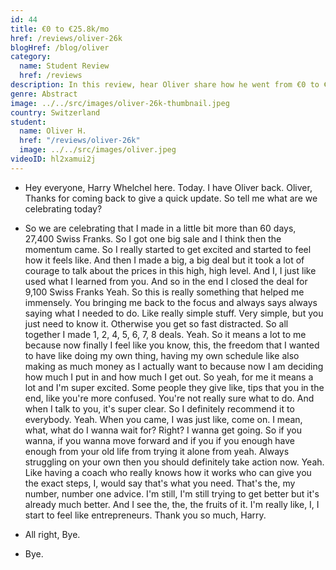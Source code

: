 ```yaml
---
id: 44
title: €0 to €25.8k/mo
href: /reviews/oliver-26k
blogHref: /blog/oliver
category:
  name: Student Review
  href: /reviews
description: In this review, hear Oliver share how he went from €0 to €25,800 in less than 60 days and then went on to quit his 9 to 5 job and become a full-time original abstract artist.
genre: Abstract
image: ../../src/images/oliver-26k-thumbnail.jpeg
country: Switzerland
student:
  name: Oliver H.
  href: "/reviews/oliver-26k"
  image: ../../src/images/oliver.jpeg
videoID: hl2xamui2j
---
```


- Hey everyone, Harry Whelchel here. Today. I have Oliver back. Oliver, Thanks for coming back to give a quick update. So tell me what are we celebrating today?

- So we are celebrating that I made in a little bit more than 60 days, 27,400 Swiss Franks. So I got one big sale and I think then the momentum came. So I really started to get excited and started to feel how it feels like. And then I made a big, a big deal but it took a lot of courage to talk about the prices in this high, high level. And I, I just like used what I learned from you. And so in the end I closed the deal for 9,100 Swiss Franks Yeah. So this is really something that helped me immensely. You bringing me back to the focus and always says always saying what I needed to do. Like really simple stuff. Very simple, but you just need to know it. Otherwise you get so fast distracted. So all together I made 1, 2, 4, 5, 6, 7, 8 deals. Yeah. So it means a lot to me because now finally I feel like you know, this, the freedom that I wanted to have like doing my own thing, having my own schedule like also making as much money as I actually want to because now I am deciding how much I put in and how much I get out. So yeah, for me it means a lot and I'm super excited. Some people they give like, tips that you in the end, like you're more confused. You're not really sure what to do. And when I talk to you, it's super clear. So I definitely recommend it to everybody. Yeah. When you came, I was just like, come on. I mean, what, what do I wanna wait for? Right? I wanna get going. So if you wanna, if you wanna move forward and if you if you enough have enough from your old life from trying it alone from yeah. Always struggling on your own then you should definitely take action now. Yeah. Like having a coach who really knows how it works who can give you the exact steps, I, would say that's what you need. That's the, my number, number one advice. I'm still, I'm still trying to get better but it's already much better. And I see the, the, the fruits of it. I'm really like, I, I start to feel like entrepreneurs. Thank you so much, Harry.

- All right, Bye.

- Bye.
